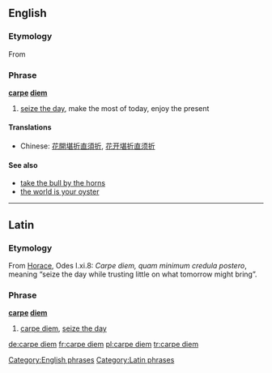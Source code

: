 ==English==

===Etymology===
From {{L.}} {{term|carpe diem||seize the day|lang=la}}

===Phrase===
'''[[carpe]] [[diem]]'''

# [[seize the day]], make the most of today, enjoy the present

====Translations====
{{trans-top|Seize the day}}
* Chinese: [[花開堪折直須折]], [[花开堪折直须折]]
{{trans-mid}}
{{trans-bottom}}

====See also====
* [[take the bull by the horns]]
* [[the world is your oyster]]

[[Category:English phrases]]

----

==Latin==

===Etymology===
From [[Horace]], Odes I.xi.8: ''Carpe diem, quam minimum credula postero'', meaning “seize the day while trusting little on what tomorrow might bring”.

===Phrase===
'''[[carpe]] [[diem]]'''

# [[carpe diem#English|carpe diem]], [[seize the day]]

[[Category:Latin phrases]]

[[de:carpe diem]]
[[fr:carpe diem]]
[[pl:carpe diem]]
[[tr:carpe diem]]